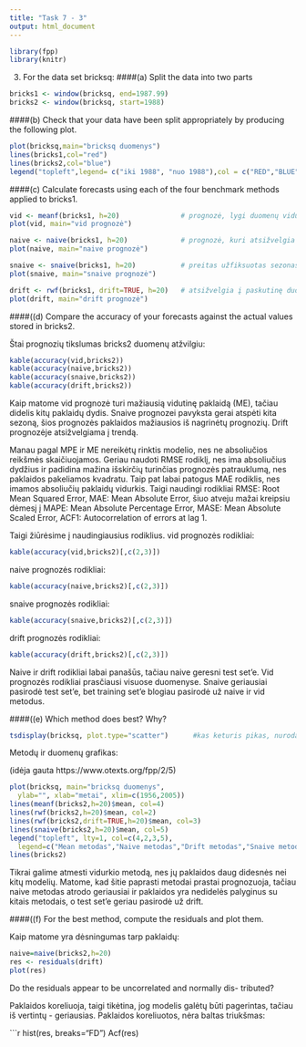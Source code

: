 ```yaml
---
title: "Task 7 - 3"
output: html_document
---
```

```r
library(fpp)
library(knitr)
```

3. For the data set bricksq:
####(a) Split the data into two parts
```r
bricks1 <- window(bricksq, end=1987.99)
bricks2 <- window(bricksq, start=1988)
````
####(b) Check that your data have been split appropriately by producing the following plot.

```r
plot(bricksq,main="bricksq duomenys")
lines(bricks1,col="red")
lines(bricks2,col="blue")
legend("topleft",legend= c("iki 1988", "nuo 1988"),col = c("RED","BLUE"),lty=1)
````

####(c) Calculate forecasts using each of the four benchmark methods applied to bricks1.
```r
vid <- meanf(bricks1, h=20)               # prognozė, lygi duomenų vidurkiui
plot(vid, main="vid prognozė")  

naive <- naive(bricks1, h=20)             # prognozė, kuri atsižvelgia tik į paskutinę duomenų reikšmę
plot(naive, main="naive prognozė")  

snaive <- snaive(bricks1, h=20)           # preitas užfiksuotas sezonas yra naudojamas prognozuoti ateitį
plot(snaive, main="snaive prognozė")  

drift <- rwf(bricks1, drift=TRUE, h=20)   # atsižvelgia į paskutinę duomenų reikšmę ir prideda vidutinį svyravimą
plot(drift, main="drift prognozė")                             
```

####((d) Compare the accuracy of your forecasts against the actual values stored in bricks2.

Štai prognozių tikslumas bricks2 duomenų atžvilgiu:

```r
kable(accuracy(vid,bricks2))
kable(accuracy(naive,bricks2))
kable(accuracy(snaive,bricks2))
kable(accuracy(drift,bricks2))
```

Kaip matome vid prognozė turi mažiausią vidutinę paklaidą (ME), tačiau didelis kitų paklaidų dydis. Snaive prognozei pavyksta gerai atspėti kita sezoną, šios prognozės paklaidos mažiausios iš nagrinėtų prognozių. Drift prognozėje atsižvelgiama į trendą.

Manau pagal MPE ir ME nereikėtų rinktis modelio, nes ne absoliučios reikšmės skaičiuojamos. Geriau naudoti RMSE rodiklį, nes ima absoliučius dydžius ir padidina mažina išskirčių turinčias prognozės patrauklumą, nes paklaidos pakeliamos kvadratu. Taip pat labai patogus MAE rodiklis, nes imamos absoliučių paklaidų vidurkis. Taigi naudingi rodikliai RMSE: Root Mean Squared Error, MAE: Mean Absolute Error, šiuo atveju mažai kreipsiu dėmesį į MAPE: Mean Absolute Percentage Error, MASE: Mean Absolute Scaled Error, ACF1: Autocorrelation of errors at lag 1.

Taigi žiūrėsime į naudingiausius rodiklius.
vid prognozės rodikliai:
```r
kable(accuracy(vid,bricks2)[,c(2,3)])      
```


naive prognozės rodikliai:
```r
kable(accuracy(naive,bricks2)[,c(2,3)])
```


snaive prognozės rodikliai:
```r
kable(accuracy(snaive,bricks2)[,c(2,3)])
```


drift prognozės rodikliai:
```r
kable(accuracy(drift,bricks2)[,c(2,3)])
```

Naive ir drift rodikliai labai panašūs, tačiau naive geresni test set'e. Vid prognozės rodikliai prasčiausi visuose duomenyse. Snaive geriausiai pasirodė test set'e, bet training set'e blogiau pasirodė už naive ir vid metodus. 

####((e) Which method does best? Why?


```r
tsdisplay(bricksq, plot.type="scatter")      #kas keturis pikas, nurodantis metinį ketverčio sezoniškumą, matomi ciklai
```

Metodų ir duomenų grafikas:

(idėja gauta https://www.otexts.org/fpp/2/5)
```r
plot(bricksq, main="bricksq duomenys",
  ylab="", xlab="metai", xlim=c(1956,2005))
lines(meanf(bricks2,h=20)$mean, col=4)
lines(rwf(bricks2,h=20)$mean, col=2)
lines(rwf(bricks2,drift=TRUE,h=20)$mean, col=3)
lines(snaive(bricks2,h=20)$mean, col=5)
legend("topleft", lty=1, col=c(4,2,3,5),
  legend=c("Mean metodas","Naive metodas","Drift metodas","Snaive metodas"))
lines(bricks2)

```

Tikrai galime atmesti vidurkio metodą, nes jų paklaidos daug didesnės nei kitų modelių. Matome, kad šitie paprasti metodai prastai prognozuoja, tačiau naive metodas atrodo geriausiai ir paklaidos yra nedidelės palyginus su kitais metodais, o test set'e geriau pasirodė už drift.


####((f) For the best method, compute the residuals and plot them.

Kaip matome yra dėsningumas tarp paklaidų:

```r
naive=naive(bricks2,h=20)
res <- residuals(drift)
plot(res)

```

Do the residuals appear to be uncorrelated and normally dis-
tributed?

Paklaidos koreliuoja, taigi tikėtina, jog modelis galėtų būti pagerintas, tačiau iš vertintų - geriausias. Paklaidos koreliuotos, nėra baltas triukšmas:

```r
hist(res, breaks="FD")
Acf(res)

